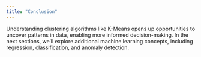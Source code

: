 ```yaml
---
title: "Conclusion"
---
```


Understanding clustering algorithms like K-Means opens up opportunities to uncover patterns in data, enabling more informed decision-making. In the next sections, we'll explore additional machine learning concepts, including regression, classification, and anomaly detection.

